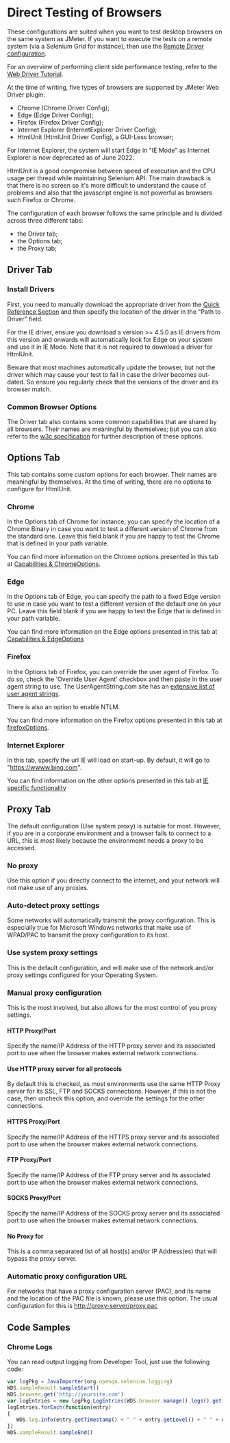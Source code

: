 = Direct Testing of Browsers =

These configurations are suited when you want to test desktop browsers on the same system as JMeter. If you want to execute the tests on a remote system (via a Selenium Grid for instance), then use the [[RemoteDriverConfig.wiki|Remote Driver configuration]].

For an overview of performing client side performance testing, refer to the [[WebDriverTutorial.wiki|Web Driver Tutorial]].

At the time of writing, five types of browsers are supported by JMeter Web Driver plugin:
* Chrome (Chrome Driver Config);
* Edge (Edge Driver Config);
* Firefox (Firefox Driver Config);
* Internet Explorer (InternetExplorer Driver Config);
* HtmlUnit (HtmlUnit Driver Config), a GUI-Less browser;

For Internet Explorer, the system will start Edge in "IE Mode" as Internet Explorer is now deprecated as of June 2022. 

HtmlUnit is a good compromise between speed of execution and the CPU usage per thread while maintaining Selenium API.
The main drawback is that there is no screen so it's more difficult to understand the cause of problems and also that the javascript engine is not powerful as browsers such Firefox or Chrome.

The configuration of eacḣ browser follows the same principle and is divided across three different tabs:
* the Driver tab;
* the Options tab;
* the Proxy tab;

== Driver Tab ==
=== Install Drivers ===
First, you need to manually download the appropriate driver from the [https://www.selenium.dev/documentation/webdriver/getting_started/install_drivers/#quick-reference Quick Reference Section] and then specify the location of the driver in the "Path to Driver" field.

For the IE driver, ensure you download a version >= 4.5.0 as IE drivers from this version and onwards will automatically look for Edge on your system and use it in IE Mode.
Note that it is not required to download a driver for HtmlUnit.

Beware that most machines automatically update the browser, but not the driver which may cause your test to fail in case the driver becomes out-dated. So ensure you regularly check that the versions of the driver and its browser match.

=== Common Browser Options ===
The Driver tab also contains some common capabilities that are shared by all browsers. Their names are meaningful by themselves; but you can also refer to the [https://w3c.github.io/webdriver/#capabilities w3c specification] for further description of these options.

== Options Tab ==
This tab contains some custom options for each browser. Their names are meaningful by themselves. At the time of writing, there are no options to configure for HtmlUnit.

=== Chrome ===
In the Options tab of Chrome for instance, you can specify the location of a Chrome Binary in case you want to test a different version of Chrome from the standard one. Leave this field blank if you are happy to test the Chrome that is defined in your path variable.

You can find more information on the Chrome options presented in this tab at [https://chromedriver.chromium.org/capabilities Capabilities & ChromeOptions].

=== Edge ===
In the Options tab of Edge, you can specify the path to a fixed Edge version to use in case you want to test a different version of the default one on your PC. Leave this field blank if you are happy to test the Edge that is defined in your path variable.

You can find more information on the Edge options presented in this tab at [https://learn.microsoft.com/en-us/microsoft-edge/webdriver-chromium/capabilities-edge-options Capabilities & EdgeOptions]

=== Firefox ===
In the Options tab of Firefox, you can override the user agent of Firefox. To do so, check the 'Override User Agent' checkbox and then paste in the user agent string to use. The UserAgentString.com site has an [https://www.useragentstring.com/pages/useragentstring.php extensive list of user agent strings].

There is also an option to enable NTLM.

You can find more information on the Firefox options presented in this tab at [https://developer.mozilla.org/en-US/docs/Web/WebDriver/Capabilities/firefoxOptions firefoxOptions].

=== Internet Explorer ===
In this tab, specify the url IE will load on start-up. By default, it will go to "https://wwww.bing.com".

You can find information on the other options presented in this tab at [https://www.selenium.dev/documentation/webdriver/browsers/internet_explorer/ IE specific functionality]

== Proxy Tab ==
The default configuration (Use system proxy) is suitable for most. However, if you are in a corporate environment and a browser fails to connect to a URL, this is most likely because the environmemt needs a proxy to be accessed.

=== No proxy ===
Use this option if you directly connect to the internet, and your network will not make use of any proxies.  

=== Auto-detect proxy settings ===
Some networks will automatically transmit the proxy configuration.  This is especially true for Microsoft Windows networks that make use of WPAD/PAC to transmit the proxy configuration to its host.

=== Use system proxy settings ===
This is the default configuration, and will make use of the network and/or proxy settings configured for your Operating System.

=== Manual proxy configuration ===
This is the most involved, but also allows for the most control of you proxy settings.  

==== HTTP Proxy/Port ====
Specify the name/IP Address of the HTTP proxy server and its associated port to use when the browser makes external network connections.

==== Use HTTP proxy server for all protocols ====
By default this is checked, as most environments use the same HTTP Proxy server for its SSL, FTP and SOCKS connections.  However, if this is not the case, then uncheck this option, and override the settings for the other connections.

==== HTTPS Proxy/Port ====
Specify the name/IP Address of the HTTPS proxy server and its associated port to use when the browser makes external network connections.

==== FTP Proxy/Port ====
Specify the name/IP Address of the FTP proxy server and its associated port to use when the browser makes external network connections.

==== SOCKS Proxy/Port ====
Specify the name/IP Address of the SOCKS proxy server and its associated port to use when the browser makes external network connections.

==== No Proxy for ====
This is a comma separated list of all host(s) and/or IP Address(es) that will bypass the proxy server.

=== Automatic proxy configuration URL ===
For networks that have a proxy configuration server (PAC), and its name and the location of the PAC file is known, please use this option.  The usual configuration for this is http://proxy-server/proxy.pac

== Code Samples ==
=== Chrome Logs ===
You can read output logging from Developer Tool, just use the following code:

<syntaxhighlight lang="javascript">
var logPkg = JavaImporter(org.openqa.selenium.logging)
WDS.sampleResult.sampleStart()
WDS.browser.get('http://yoursite.com')
var logEntries = new logPkg.LogEntries(WDS.browser.manage().logs().get(logPkg.LogType.BROWSER));
logEntries.forEach(function(entry)
{
   WDS.log.info(entry.getTimestamp() + " " + entry.getLevel() + " " + entry.getMessage()); 
})
WDS.sampleResult.sampleEnd()
</syntaxhighlight>
